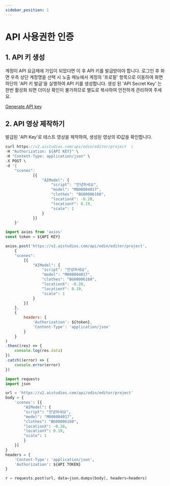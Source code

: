 ```yaml
---
sidebar_position: 1
---
```


# API 사용권한 인증


## 1. API 키 생성

계정이 API 요금제에 가입이 되었다면 이 후 API 키를 발급받아야 합니다. 로그인 후 화면 우측 상단 계정명을 선택 시 노출 메뉴에서 계정의 '프로필' 항목으로 이동하여 화면 하단의 'API 키 발급'을 실행하여 API 키를 생성합니다. 생성 된 'API Secret Key' 는 한번 활성화 되면 더이상 확인이 불가하므로 별도로 복사하여 안전하게 관리하여 주세요.

[Generate API key](https://www.aistudios.com/pricing)



## 2. API 영상 제작하기

발급된 'API Key'로 테스트 영상을 제작하여, 생성된 영상의 ID값을 확인합니다.


<Tabs>
<TabItem value="curl" label="cURL">

```js
curl https://v2.aistudios.com/api/odin/editor/project  \
-H "Authorization: ${API KEY}" \
-H "Content-Type: application/json" \
-X POST \
-d '{
    "scenes":
            [{
                "AIModel": {
                    "script": "안녕하세요",
                    "model": "M000004017",
                    "clothes": "BG00006160",
                    "locationX": -0.28,
                    "locationY": 0.19,
                    "scale": 1
                }
            }]
    }'
```

</TabItem>
<TabItem value="js" label="Node.js">

```js
import axios from 'axios' 
const token = ${API KEY}

axios.post('https://v2.aistudios.com/api/odin/editor/project', 
    {
    "scenes":
        [{
            "AIModel": {
                "script": "안녕하세요",
                "model": "M000004017",
                "clothes": "BG00006160",
                "locationX": -0.28,
                "locationY": 0.19,
                "scale": 1
            }
        }]
    }, 
    {
        headers: {
            'Authorization': ${token},
            'Content-Type': 'application/json'
        }
    }
)
.then((res) => {
    console.log(res.data)
})
.catch((error) => {
    console.error(error)
})
```

</TabItem>
<TabItem value="py" label="Python">

```py
import requests
import json

url = 'https://v2.aistudios.com/api/odin/editor/project'
body = {
    'scenes': [{
        "AIModel": {
        "script": "안녕하세요",
        "model": "M000004017",
        "clothes": "BG00006160",
        "locationX": -0.28,
        "locationY": 0.19,
        "scale": 1
        }
    }]
}
headers = {
    'Content-Type': 'application/json',
    'Authorization': ${API TOKEN}
}

r = requests.post(url, data=json.dumps(body), headers=headers)
```

</TabItem>
</Tabs>
